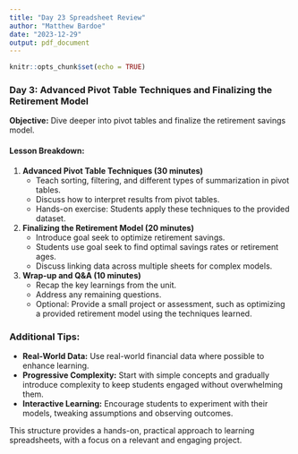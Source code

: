 ```yaml
---
title: "Day 23 Spreadsheet Review"
author: "Matthew Bardoe"
date: "2023-12-29"
output: pdf_document
---
```


```r
knitr::opts_chunk$set(echo = TRUE)
```

### Day 3: Advanced Pivot Table Techniques and Finalizing the Retirement Model

**Objective:** Dive deeper into pivot tables and finalize the retirement savings model.

#### Lesson Breakdown:

1. **Advanced Pivot Table Techniques (30 minutes)**
   - Teach sorting, filtering, and different types of summarization in pivot tables.
   - Discuss how to interpret results from pivot tables.
   - Hands-on exercise: Students apply these techniques to the provided dataset.

2. **Finalizing the Retirement Model (20 minutes)**
   - Introduce goal seek to optimize retirement savings.
   - Students use goal seek to find optimal savings rates or retirement ages.
   - Discuss linking data across multiple sheets for complex models.

3. **Wrap-up and Q&A (10 minutes)**
   - Recap the key learnings from the unit.
   - Address any remaining questions.
   - Optional: Provide a small project or assessment, such as optimizing a provided retirement model using the techniques learned.

### Additional Tips:
- **Real-World Data:** Use real-world financial data where possible to enhance learning.
- **Progressive Complexity:** Start with simple concepts and gradually introduce complexity to keep students engaged without overwhelming them.
- **Interactive Learning:** Encourage students to experiment with their models, tweaking assumptions and observing outcomes.

This structure provides a hands-on, practical approach to learning spreadsheets, with a focus on a relevant and engaging project.
